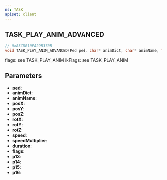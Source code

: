 ```yaml
---
ns: TASK
apiset: client
---
```

## TASK_PLAY_ANIM_ADVANCED

```c
// 0x83CDB10EA29B370B
void TASK_PLAY_ANIM_ADVANCED(Ped ped, char* animDict, char* animName, float posX, float posY, float posZ, float rotX, float rotY, float rotZ, float speed, float speedMultiplier, int duration, int flags, float p13, int p14, int p15, int p16);
```

flags: see TASK_PLAY_ANIM
ikFlags: see TASK_PLAY_ANIM

## Parameters
* **ped**:
* **animDict**:
* **animName**:
* **posX**:
* **posY**:
* **posZ**:
* **rotX**:
* **rotY**:
* **rotZ**:
* **speed**:
* **speedMultiplier**:
* **duration**:
* **flags**:
* **p13**:
* **p14**:
* **p15**:
* **p16**: